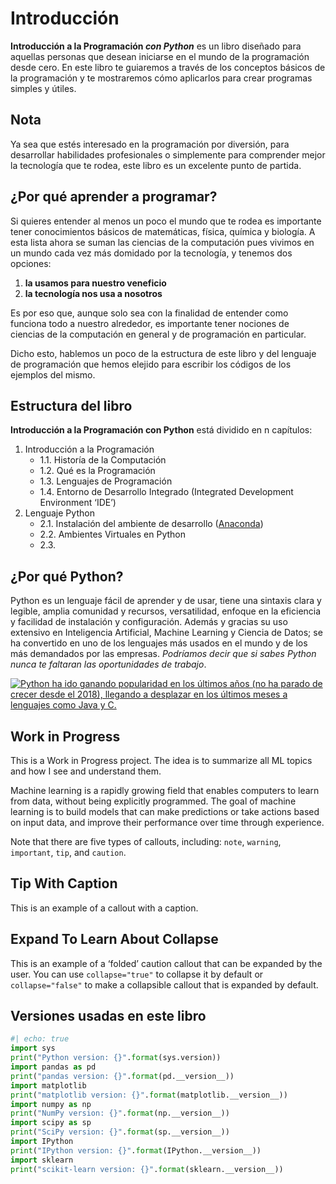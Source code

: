 # Introducción {.unnumbered}

**Introducción a la Programación *con Python*** es un libro diseñado para aquellas personas que desean iniciarse en el mundo de la programación desde cero. En este libro te guiaremos a través de los conceptos básicos de la programación y te mostraremos cómo aplicarlos para crear programas simples y útiles. 

::: {.callout-note}
## Nota
Ya sea que estés interesado en la programación por diversión, para desarrollar habilidades profesionales o simplemente para comprender mejor la tecnología que te rodea, este libro es un excelente punto de partida.
:::

## ¿Por qué aprender a programar?

Si quieres entender al menos un poco el mundo que te rodea es importante tener conocimientos básicos de matemáticas, física, química y biología. A esta lista ahora se suman las ciencias de la computación pues vivimos en un mundo cada vez más domidado por la tecnología, y tenemos dos opciones:

1. **la usamos para nuestro veneficio**
2. **la tecnología nos usa a nosotros** 

Es por eso que, aunque solo sea con la finalidad de entender como funciona todo a nuestro alrededor, es importante tener nociones de ciencias de la computación en general y de programación en particular.

Dicho esto, hablemos un poco de la estructura de este libro y del lenguaje de programación que hemos elejido para escribir los códigos de los ejemplos del mismo.

## Estructura del libro

**Introducción a la Programación con Python** está dividido en n capítulos:

1. Introducción a la Programación
    + 1.1. Historía de la Computación
    + 1.2. Qué es la Programación
    + 1.3. Lenguajes de Programación
    + 1.4. Entorno de Desarrollo Integrado (Integrated Development Environment 'IDE')

2. Lenguaje Python
    + 2.1. Instalación del ambiente de desarrollo ([Anaconda](https://www.anaconda.com/))
    + 2.2. Ambientes Virtuales en Python
    + 2.3. 

## ¿Por qué Python?

Python es un lenguaje fácil de aprender y de usar, tiene una sintaxis clara y legible, amplia comunidad y recursos, versatilidad, enfoque en la eficiencia y facilidad de instalación y configuración. Además y gracias su uso extensivo en Inteligencia Artificial, Machine Learning y Ciencia de Datos; se ha convertido en uno de los lenguajes más usados en el mundo y de los más demandados por las empresas. *Podríamos decir que si sabes Python nunca te faltaran las oportunidades de trabajo*.

[![Python ha ido ganando popularidad en los últimos años (no ha parado de crecer desde el 2018), llegando a desplazar en los últimos meses a lenguajes como Java y C.](img/tiobe_index.png)](https://www.tiobe.com/tiobe-index/)




::: {.callout-caution}
## Work in Progress
This is a Work in Progress project. The idea is to summarize all ML topics and how I see and understand them.
:::

Machine learning is a rapidly growing field that enables computers to learn from data, without being explicitly programmed. The goal of machine learning is to build models that can make predictions or take actions based on input data, and improve their performance over time through experience.

::: {.callout-note}
Note that there are five types of callouts, including:
`note`, `warning`, `important`, `tip`, and `caution`.
:::

::: {.callout-tip}
## Tip With Caption

This is an example of a callout with a caption.
:::

::: {.callout-caution collapse="true"}
## Expand To Learn About Collapse

This is an example of a 'folded' caution callout that can be expanded by the user. You can use `collapse="true"` to collapse it by default or `collapse="false"` to make a collapsible callout that is expanded by default.
:::

## Versiones usadas en este libro

```python

#| echo: true
import sys
print("Python version: {}".format(sys.version))
import pandas as pd
print("pandas version: {}".format(pd.__version__))
import matplotlib
print("matplotlib version: {}".format(matplotlib.__version__))
import numpy as np
print("NumPy version: {}".format(np.__version__))
import scipy as sp
print("SciPy version: {}".format(sp.__version__))
import IPython
print("IPython version: {}".format(IPython.__version__))
import sklearn
print("scikit-learn version: {}".format(sklearn.__version__))
```